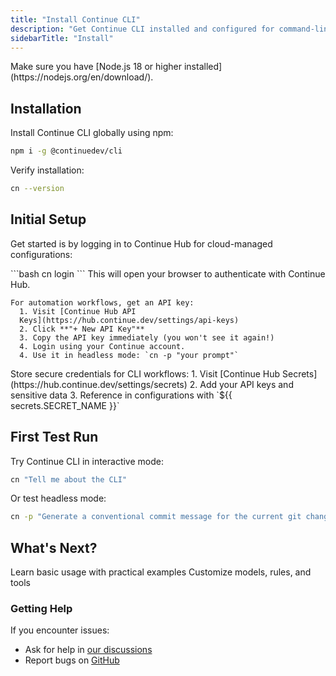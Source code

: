 ```yaml
---
title: "Install Continue CLI"
description: "Get Continue CLI installed and configured for command-line AI coding assistance and automation"
sidebarTitle: "Install"
---
```


<Info>
  Make sure you have [Node.js 18 or higher
  installed](https://nodejs.org/en/download/).
</Info>

## Installation

Install Continue CLI globally using npm:

```bash
npm i -g @continuedev/cli
```

Verify installation:

```bash
cn --version
```

## Initial Setup

Get started is by logging in to Continue Hub for cloud-managed configurations:

<Steps>
<Step title="Login to Continue CLI">
```bash
cn login
```
This will open your browser to authenticate with Continue Hub.
</Step>

<Step title="Get API Key for Automation">

    For automation workflows, get an API key:
      1. Visit [Continue Hub API
      Keys](https://hub.continue.dev/settings/api-keys)
      2. Click **"+ New API Key"**
      3. Copy the API key immediately (you won't see it again!)
      4. Login using your Continue account.
      4. Use it in headless mode: `cn -p "your prompt"`

</Step>

<Step title="Add Secrets (Optional)">
Store secure credentials for CLI workflows:
1. Visit [Continue Hub Secrets](https://hub.continue.dev/settings/secrets)
2. Add your API keys and sensitive data
3. Reference in configurations with `${{ secrets.SECRET_NAME }}`
</Step>
</Steps>

## First Test Run

Try Continue CLI in interactive mode:

```bash
cn "Tell me about the CLI"
```

Or test headless mode:

```bash
cn -p "Generate a conventional commit message for the current git changes"
```

## What's Next?

<CardGroup cols={2}>
<Card title="Quick Start Guide" icon="rocket" href="/cli/quick-start">
  Learn basic usage with practical examples
</Card>

<Card title="Create your first workflow" icon="gear" href="/guides/posthog-github-continuous-ai">
  Customize models, rules, and tools
</Card>
</CardGroup>

### Getting Help

If you encounter issues:

- Ask for help in [our discussions](https://github.com/continuedev/continue/discussions)
- Report bugs on [GitHub](https://github.com/continuedev/continue)
